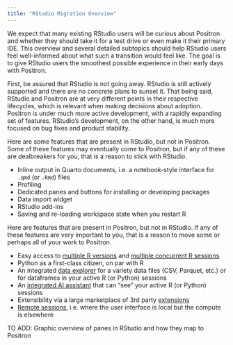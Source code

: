 ```yaml
---
title: "RStudio Migration Overview"
---
```


We expect that many existing RStudio users will be curious about Positron and whether they should take it for a test drive or even make it their primary IDE.
This overview and several detailed subtopics should help RStudio users feel well-informed about what such a transition would feel like.
The goal is to give RStudio users the smoothest possible experience in their early days with Positron.

First, be assured that RStudio is not going away.
RStudio is still actively supported and there are no concrete plans to sunset it.
That being said, RStudio and Positron are at very different points in their respective lifecycles, which is relevant when making decisions about adoption.
Positron is under much more active development, with a rapidly expanding set of features.
RStudio's development, on the other hand, is much more focused on bug fixes and product stability.

Here are some features that are present in RStudio, but not in Positron.
Some of these features may eventually come to Positron, but if any of these are dealbreakers for you, that is a reason to stick with RStudio.

* Inline output in Quarto documents, i.e. a notebook-style interface for `.qmd` (or `.Rmd`) files
* Profiling
* Dedicated panes and buttons for installing or developing packages
* Data import widget
* RStudio add-ins
* Saving and re-loading workspace state when you restart R

Here are features that are present in Positron, but not in RStudio.
If any of these features are very important to you, that is a reason to move some or perhaps all of your work to Positron.

* Easy access to [multiple R versions](r-installations.qmd) and [multiple concurrent R sessions](managing-interpreters.qmd)
* Python as a first-class citizen, on par with R
* An integrated [data explorer](data-explorer.qmd) for a variety data files (CSV, Parquet, etc.) or for dataframes in your active R (or Python) sessions
* An [integrated AI assistant](assistant.qmd) that can "see" your active R (or Python) sessions
* Extensibility via a large marketplace of 3rd party [extensions](extensions.qmd)
* [Remote sessions](remote-ssh.qmd), i.e. where the user interface is local but the compute is elsewhere

TO ADD: Graphic overview of panes in RStudio and how they map to Positron
